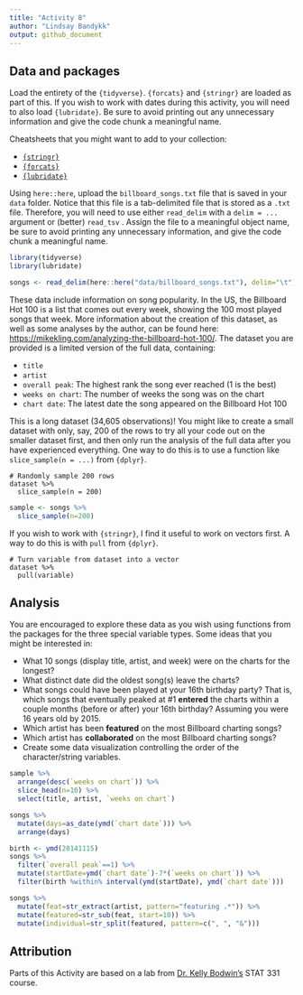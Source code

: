 ```yaml
---
title: "Activity 8"
author: "Lindsay Bandykk"
output: github_document
---
```


## Data and packages

Load the entirety of the `{tidyverse}`.
`{forcats}` and `{stringr}` are loaded as part of this.
If you wish to work with dates during this activity, you will need to also load `{lubridate}`.
Be sure to avoid printing out any unnecessary information and give the code chunk a meaningful name.




Cheatsheets that you might want to add to your collection:

- [`{stringr}`](https://stringr.tidyverse.org/)
- [`{forcats}`](https://forcats.tidyverse.org/)
- [`{lubridate}`](https://lubridate.tidyverse.org/)

Using `here::here`, upload the `billboard_songs.txt` file that is saved in your `data` folder.
Notice that this file is a tab-delimited file that is stored as a `.txt` file.
Therefore, you will need to use either `read_delim` with a `delim = ...` argument or (better) `read_tsv` .
Assign the file to a meaningful object name, be sure to avoid printing any unnecessary information, and give the code chunk a meaningful name.

```r
library(tidyverse)
library(lubridate)
```

```r
songs <- read_delim(here::here("data/billboard_songs.txt"), delim="\t")

```


These data include information on song popularity.
In the US, the Billboard Hot 100 is a list that comes out every week, showing the 100 most played songs that week.
More information about the creation of this dataset, as well as some analyses by the author, can be found here: [https://mikekling.com/analyzing-the-billboard-hot-100/](https://mikekling.com/analyzing-the-billboard-hot-100/).
The dataset you are provided is a limited version of the full data, containing:

- `title`
- `artist`
- `overall peak`: The highest rank the song ever reached (1 is the best)
- `weeks on chart`: The number of weeks the song was on the chart
- `chart date`: The latest date the song appeared on the Billboard Hot 100

This is a long dataset (34,605 observations)!
You might like to create a small dataset with only, say, 200 of the rows to try all your code out on the smaller dataset first, and then only run the analysis of the full data after you have experienced everything.
One way to do this is to use a function like `slice_sample(n = ...)` from `{dplyr}`.

```
# Randomly sample 200 rows
dataset %>% 
  slice_sample(n = 200)
```
```r
sample <- songs %>% 
  slice_sample(n=200)
```


If you wish to work with `{stringr}`, I find it useful to work on vectors first.
A way to do this is with `pull` from `{dplyr}`.

```
# Turn variable from dataset into a vector
dataset %>% 
  pull(variable)
```

## Analysis

You are encouraged to explore these data as you wish using functions from the packages for the three special variable types.
Some ideas that you might be interested in:

- What 10 songs (display title, artist, and week) were on the charts for the longest?
- What distinct date did the oldest song(s) leave the charts?
- What songs could have been played at your 16th birthday party?
That is, which songs that eventually peaked at #1  **entered** the charts within a couple months (before or after) your 16th birthday?
Assuming you were 16 years old by 2015.
- Which artist has been **featured** on the most Billboard charting songs?
- Which artist has **collaborated** on the most Billboard charting songs?
- Create some data visualization controlling the order of the character/string variables.
```r
sample %>% 
  arrange(desc(`weeks on chart`)) %>% 
  slice_head(n=10) %>% 
  select(title, artist, `weeks on chart`)
```
```r
songs %>% 
  mutate(days=as_date(ymd(`chart date`))) %>% 
  arrange(days)
```
```r
birth <- ymd(20141115)
songs %>% 
  filter(`overall peak`==1) %>% 
  mutate(startDate=ymd(`chart date`)-7*(`weeks on chart`)) %>% 
  filter(birth %within% interval(ymd(startDate), ymd(`chart date`)))
```
```r
songs %>% 
  mutate(feat=str_extract(artist, pattern="featuring .*")) %>% 
  mutate(featured=str_sub(feat, start=10)) %>% 
  mutate(individual=str_split(featured, pattern=c(", ", "&")))
```

## Attribution

Parts of this Activity are based on a lab from [Dr. Kelly Bodwin's](https://www.kelly-bodwin.com/) STAT 331 course.